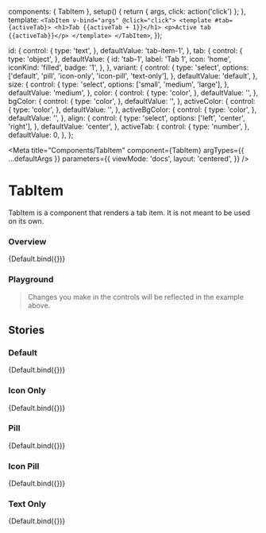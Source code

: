 
  components: { TabItem },
  setup() {
    return { args, click: action('click') };
  },
  template: `
    <TabItem v-bind="args" @click="click">
      <template #tab={activeTab}>
        <h1>Tab {{activeTab + 1}}</h1>
        <p>Active tab {{activeTab}}</p>
      </template>
    </TabItem>
  `,
});

  id: {
    control: {
      type: 'text',
    },
    defaultValue: 'tab-item-1',
  },
  tab: {
    control: {
      type: 'object',
    },
    defaultValue: {
      id: 'tab-1',
      label: 'Tab 1',
      icon: 'home',
      iconKind: 'filled',
      badge: '1',
    },
  },
  variant: {
    control: {
      type: 'select',
      options: ['default', 'pill', 'icon-only', 'icon-pill', 'text-only'],
    },
    defaultValue: 'default',
  },
  size: {
    control: {
      type: 'select',
      options: ['small', 'medium', 'large'],
    },
    defaultValue: 'medium',
  },
  color: {
    control: {
      type: 'color',
    },
    defaultValue: '',
  },
  bgColor: {
    control: {
      type: 'color',
    },
    defaultValue: '',
  },
  activeColor: {
    control: {
      type: 'color',
    },
    defaultValue: '',
  },
  activeBgColor: {
    control: {
      type: 'color',
    },
    defaultValue: '',
  },
  align: {
    control: {
      type: 'select',
      options: ['left', 'center', 'right'],
    },
    defaultValue: 'center',
  },
  activeTab: {
    control: {
      type: 'number',
    },
    defaultValue: 0,
  },
};

<Meta
  title="Components/TabItem"
  component={TabItem}
  argTypes={{ ...defaultArgs }}
  parameters={{
    viewMode: 'docs',
    layout: 'centered',
  }}
/>

# TabItem

TabItem is a component that renders a tab item. It is not meant to be used on its own.

### Overview

<Canvas withSource="open">
  <Story
    name="Overview"
    argTypes={{ ...Default.argTypes }}
    args={{ variant: 'default' }}
  >
    {Default.bind({})}
  </Story>
</Canvas>

### Playground

> Changes you make in the controls will be reflected in the example above.

<ArgsTable story="Overview" exclude={/^(click|icon|on.*)$/} />

## Stories

### Default

<Canvas withSource="open">
  <Story
    name="Default"
    argTypes={{ ...Default.argTypes }}
    args={{ variant: 'default' }}
  >
    {Default.bind({})}
  </Story>
</Canvas>

### Icon Only

<Canvas withSource="open">
  <Story
    name="Icon Only"
    argTypes={{ ...Default.argTypes }}
    args={{
      variant: 'icon-only',
      tab: {
        id: 'tab-item-2',
        label: 'Tab 1',
        icon: 'home',
        iconKind: 'filled',
      },
    }}
  >
    {Default.bind({})}
  </Story>
</Canvas>

### Pill

<Canvas withSource="open">
  <Story
    name="Pill"
    argTypes={{ ...Default.argTypes }}
    args={{
      variant: 'pill',
      tab: {
        id: 'tab-item-3',
        label: 'Tab 1',
        icon: 'home',
        iconKind: 'filled',
      },
    }}
  >
    {Default.bind({})}
  </Story>
</Canvas>

### Icon Pill

<Canvas withSource="open">
  <Story
    name="Icon Pill"
    argTypes={{ ...Default.argTypes }}
    args={{
      variant: 'icon-pill',
      tab: {
        id: 'tab-item-4',
        label: 'Tab 1',
        icon: 'home',
        iconKind: 'filled',
      },
    }}
  >
    {Default.bind({})}
  </Story>
</Canvas>

### Text Only

<Canvas withSource="open">
  <Story
    name="Text Only"
    argTypes={{ ...Default.argTypes }}
    args={{
      variant: 'text-only',
      tab: {
        id: 'tab-item-5',
        label: 'Tab 1',
        icon: 'home',
        iconKind: 'filled',
      },
    }}
  >
    {Default.bind({})}
  </Story>
</Canvas>
